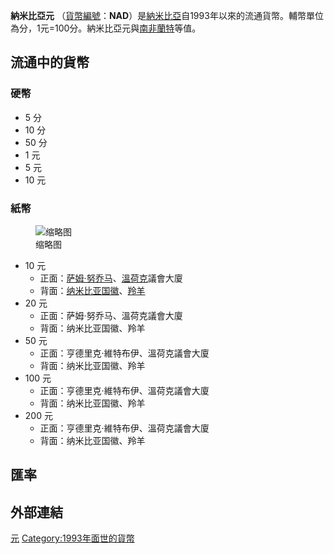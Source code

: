 {{noteta|1=zh-hans:纳米比亚;zh-hant:納米比亞}}
{{Infobox currency
| image_1 = Coins NAD 2005.jpg
| image_title_1 = 10 cents, 50 cents, N$1, N$5
| iso_code = NAD
| iso_number = 
| using_countries = {{NAM}} (和[[南非蘭特|南非蘭特]]同為法定貨幣)
| inflation_rate = 6.8%
| inflation_source_date = ''[https://www.cia.gov/library/publications/the-world-factbook/fields/2092.html The World Factbook]'', 2016 est.
| pegged_with = [[南非蘭特|南非蘭特]] at par
| subunit_ratio_1 = 1/100
| subunit_name_1 = [[Cent_(currency)|cent]]
| symbol = [[Dollar_sign|N$]]
| used_coins = 5, 10, 50 cents, N$1, N$5, N$10
| used_banknotes = N$10, N$20, N$50, N$100, N$200
| banknote_article = Banknotes of the Namibian dollar
| issuing_authority = [[納米比亞銀行|納米比亞銀行]]
| issuing_authority_website = {{URL|www.bon.com.na}}
}}

'''納米比亞元''' （[[ISO_4217|貨幣編號]]：'''NAD'''）是[[納米比亞|納米比亞]]自1993年以來的流通貨幣。輔幣單位為分，1元=100分。納米比亞元與[[南非蘭特|南非蘭特]]等值。

==流通中的貨幣==
===硬幣===
*5 分
*10 分
*50 分 
*1 元
*5 元
*10 元
===紙幣===
[[File:10.jpg|缩略图]]
*10 元
**正面：[[萨姆·努乔马|萨姆·努乔马]]、[[溫荷克|溫荷克]]議會大廈
**背面：[[纳米比亚国徽|纳米比亚国徽]]、[[羚羊|羚羊]]
*20 元
**正面：萨姆·努乔马、溫荷克議會大廈
**背面：纳米比亚国徽、羚羊
*50 元
**正面：亨德里克·維特布伊、溫荷克議會大廈
**背面：纳米比亚国徽、羚羊
*100 元
**正面：亨德里克·維特布伊、溫荷克議會大廈
**背面：纳米比亚国徽、羚羊
*200 元
**正面：亨德里克·維特布伊、溫荷克議會大廈
**背面：纳米比亚国徽、羚羊
== 匯率 ==
{{Exchange Rate|NAD}}
==外部連結==
{{Standard numismatics external links
| world_coin_gallery_1_url  = Namibia
| world_coin_gallery_1_name = Namibia
| banknote_world_1_url      = namibia
| banknote_world_1_name     = Namibia
| dollarization_1_url       = na
| dollarization_1_name      = Namibia
| gfd_1_url                 = Namibia
| gfd_1_name                = Namibia
| gfd_data_1_url            = 
| gfd_data_1_name           = 
| show_gfd_excel            = Y
}}

{{Currencies of Africa}}

{{Money-stub}}

[[Category:納米比亞|元]]
[[Category:1993年面世的貨幣|Category:1993年面世的貨幣]]